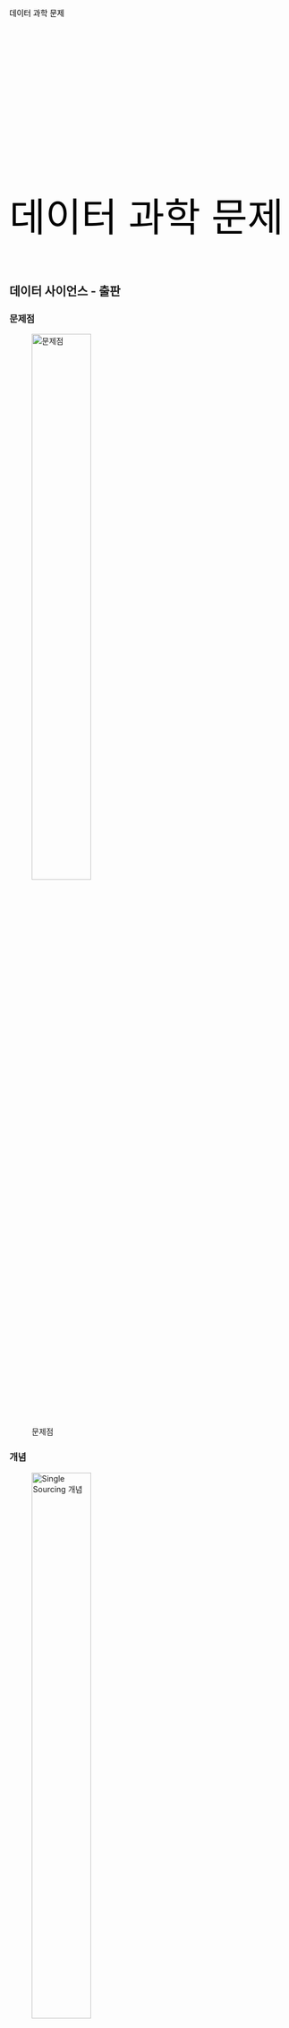 ##  {auto-animate="true"}

::: {style="margin-top: 100px; color: black"}
데이터 과학 문제
:::

##  {auto-animate="true"}

::: {style="margin-top: 300px; font-size: 5em; color: black;"}
데이터 과학 문제
:::

## 데이터 사이언스 - 출판

::: panel-tabset
### 문제점

![문제점](fig/single-sourcing-problem.jpg){#fig-problem width="50%"}

### 개념

![Single Sourcing 개념](fig/single-sourcing-concept.jpg){#fig-concept width="50%"}

### Single Sourcing Multi-Use

![Single Sourcing Multi-Use](fig/single-sourcing-publishing.jpg){#fig-publishing width="60%"}
:::

## 복잡성

::: panel-tabset
### 엑셀 [^problem-1]

<br>

<center>![](fig/xkcd-algorithms.png){width="1000"}</center>

### 아래한글 [^problem-2]

<center>![](fig/markdown-writing.png)</center>

### 럼스펠트 지식 행렬

<center>![[@martin2011beyond]](fig/rumsfeld-matrix.png)</center>

:::

[^problem-1]: [XKCD 1667: Algorithms](https://www.explainxkcd.com/wiki/index.php/1667:_Algorithms)

[^problem-2]: [Writing Technical Papers with Markdown and Pandoc](https://blog.kdheepak.com/writing-papers-with-markdown.html)


## 파이프 & 필터

::: panel-tabset
### 유닉스 쉘

![](fig/redirects-and-pipes.png)
- [파이프와 필터](http://aispiration.com/shell-novice-kr/04-pipefilter/index.html)

### 그래프 문법

![](fig/ggplot-pipe-and-filter.png)

- [그래프 문법 실무](https://aispiration.com/viz/viz-ggplot2-practice.html)

### 표 문법

![](fig/gt_parts_of_a_table.svg)
- [한국 R 컨퍼런스 - 발표자 사진 포함](http://aispiration.com/data-science/ds-rconf-profile.html)

### 애니메이션 문법

![](fig/gganimate-logo.png)

- [gganimate Talks](https://gganimate.com/articles/extra/talks.html)

### 3D 시각화

![](fig/rayshader-smallhobart.gif)
- [rayshader](https://www.rayshader.com/)

:::

## 시각화 - 그래프 문법 [^problem-3]

[^problem-3]: Comparing ggplot2 and R Base Graphics By [Nathan Yau](https://flowingdata.com/2016/03/22/comparing-ggplot2-and-r-base-graphics/)

::: panel-tabset
<!-- 데이터  -->

::: columns
::: column
### R 코드

```r
library(tidyverse)
bill_df <- data.frame(
  sex = factor(c("여성","여성","남성","남성")),
  time = factor(c("점심","저녁","점심","저녁"), levels=c("점심","저녁")),
  total_bill = c(13.53, 16.81, 16.24, 17.42)
)
```
:::

::: column
### 실행결과

```r
bill_df
```
:::
:::

<!-- ggplot -->

::: columns
::: column
### R 코드

```r
#| eval: false
bill_df %>% 
  ggplot(aes(x=time, y=total_bill, group=sex, shape=sex, colour=sex)) +
    geom_line(aes(linetype=sex), size=1) +    
    geom_point(size=3, fill="white") +        
    expand_limits(y=0) +                      
    scale_colour_hue(name="결재자 성별", l=30) +
    scale_shape_manual(name="결재자 성별", values=c(22,21)) +
    scale_linetype_discrete(name="결재자 성별") +
    xlab("점심, 석식") + ylab("팁(Tip)") +
    ggtitle("식사 결재 평균 팁") +    
    theme_bw() +
    theme(legend.position=c(.7, .4))

```
:::

::: column
### 실행결과

```r
#| echo: false
bill_df %>% 
  ggplot(aes(x=time, y=total_bill, group=sex, shape=sex, colour=sex)) +
    geom_line(aes(linetype=sex), size=1) +    
    geom_point(size=3, fill="white") +        
    expand_limits(y=0) +                      
    scale_colour_hue(name="결재자 성별", l=30) +
    scale_shape_manual(name="결재자 성별", values=c(22,21)) +
    scale_linetype_discrete(name="결재자 성별") +
    xlab("점심, 석식") + ylab("팁(Tip)") +
    ggtitle("식사 결재 평균 팁") +    
    theme_bw() +
    theme(legend.position=c(.7, .4))
```
:::
:::

<!-- Base R -->

::: columns
::: column
### R 코드

```r
#| eval: false
bill_mat <- matrix( bill_df$total_bill,
                   nrow = 2,
                   byrow=TRUE,
                   dimnames = list(c("여성", "남성"), c("점심", "저녁"))
                   )

mf_col <- c("#3CC3BD", "#FD8210")
barplot(bill_mat, beside = TRUE, border=NA, col=mf_col)
legend("topleft", row.names(bill_mat), pch=15, col=mf_col)


par(cex=1.2, cex.axis=1.1)
matplot(bill_mat, type="b", lty=1, pch=19, col=mf_col,
    cex=1.5, lwd=3, las=1, bty="n", xaxt="n",
    xlim=c(0.7, 2.2), ylim=c(12,18), ylab="",
    main="식사 결재 평균 팁", yaxt="n")
axis(2, at=axTicks(2), labels=sprintf("$%s", axTicks(2)),
    las=1, cex.axis=0.8, col=NA, line = -0.5)
grid(NA, NULL, lty=3, lwd=1, col="#000000")
abline(v=c(1,2), lty=3, lwd=1, col="#000000")
mtext("점심", side=1, at=1)
mtext("저녁", side=1, at=2)
text(1.5, 17.3, "남성", srt=8, font=3)
text(1.5, 15.1, "여성", srt=33, font=3)


```
:::

::: column
### 실행결과

```r
#| echo: false
bill_mat <- matrix( bill_df$total_bill,
                   nrow = 2,
                   byrow=TRUE,
                   dimnames = list(c("여성", "남성"), c("점심", "저녁"))
                   )

mf_col <- c("#3CC3BD", "#FD8210")

par(cex=1.2, cex.axis=1.1)
matplot(bill_mat, type="b", lty=1, pch=19, col=mf_col,
    cex=1.5, lwd=3, las=1, bty="n", xaxt="n",
    xlim=c(0.7, 2.2), ylim=c(12,18), ylab="",
    main="식사 결재 평균 팁", yaxt="n")
axis(2, at=axTicks(2), labels=sprintf("$%s", axTicks(2)),
    las=1, cex.axis=0.8, col=NA, line = -0.5)
grid(NA, NULL, lty=3, lwd=1, col="#000000")
abline(v=c(1,2), lty=3, lwd=1, col="#000000")
mtext("점심", side=1, at=1)
mtext("저녁", side=1, at=2)
text(1.5, 17.3, "남성", srt=8, font=3)
text(1.5, 15.1, "여성", srt=33, font=3)

```
:::
:::
:::

## 디자인 - 코드

::: panel-tabset
### 데이터 가공

> 날짜와 시간별로 총 빈도수와 출발연착 평균 시간을 구한다. 단, 총빈도수가 10 회 미만인 것은 제외하고 출발연착 시간의 결측값을 제거하고 계산한다.

-   `flights` 데이터프레임에서
-   출발 연착시간(`dep_delay`) 칼럼에서 결측값이 없는 (`!is.na()`) 행을 필터링 하고
-   날짜별(`date`), 시간별(`hour`) 그룹을 묶어
-   평균 출발 연착시간을 계산하고 총빈도수 총계를 내고
-   총빈도수가 10회 이상인 날짜와 시간을 찾아내시오

### `dplyr` R

```r
#| eval: false
hourly_delay <- flights %>%  
  filter(!is.na(dep_delay)) %>% 
  group_by(date, hour) %>% 
  summarise(delay = mean(dep_delay), n = n()) %>%  
  filter(n > 10) 
```

### Base R

```r
#| eval: false

hourly_delay <- filter(   
    summarise(   
        group_by(   
             filter(   
                 flights,    
                 !is.na(dep_delay)   
             ),    
             date, hour   
        ),    
    delay = mean(dep_delay),    
         n = n()   
    ),    
    n > 10   
)
```

### SQL

```sql
#| eval: false
SELECT "date", "hour", "delay", "n"
FROM (
    SELECT "date", "hour",
        AVG("dep_delay") AS "delay",
        COUNT() AS "n"
    FROM "flights"
    WHERE NOT("dep_delay" IS NULL)
    GROUP BY "date", "hour"
) AS "_W1"
WHERE "n" > 10.0
```

### 파이썬

```python
#| eval: false
flights[['date','hour','dep_delay']]
...
```
:::

## 디자인 - 데이터

::: panel-tabset
### 정돈된 데이터

<center>![](fig/messy_tidy_data.png){width="1000"}</center>

### 사례 - 결핵 데이터

-   WHO [결핵 원데이터](http://www.who.int/tb/country/data/download/en/)
-   WHO 에서 년도별, 국가별, 연령별, 성별, 진단방법별 결핵 발병사례 조사 통계 데이터
-   진단방법
    -   `rel` stands for cases of relapse
    -   `ep` stands for cases of extrapulmonary TB
    -   `sn` stands for cases of pulmonary TB that could not be diagnosed by a pulmonary smear (smear negative)
    -   `sp` stands for cases of pulmonary TB that could be diagnosed by a pulmonary smear (smear positive)
-   연령
    -   014 = 0 -- 14 years old
    -   1524 = 15 -- 24 years old
    -   2534 = 25 -- 34 years old
    -   3544 = 35 -- 44 years old
    -   4554 = 45 -- 54 years old
    -   5564 = 55 -- 64 years old
    -   65 = 65 or older
-   성별
    -   males (m)
    -   females (f)

### 사례 - Messy 데이터

```r
library(tidyverse)
tidyr::who 
```

### 사례 - 코드

```r
#| eval: false
who %>%
  pivot_longer(
    cols = new_sp_m014:newrel_f65, 
    names_to = "key", 
    values_to = "cases", 
    values_drop_na = TRUE
  ) %>% 
  mutate(
    key = stringr::str_replace(key, "newrel", "new_rel")
  ) %>%
  separate(key, c("new", "var", "sexage")) %>% 
  select(-new, -iso2, -iso3) %>% 
  separate(sexage, c("sex", "age"), sep = 1)
```

### 사례 - Tidy 데이터

```r
#| eval: true
#| echo: false
tidyr::who %>%
  pivot_longer(
    cols = new_sp_m014:newrel_f65, 
    names_to = "key", 
    values_to = "cases", 
    values_drop_na = TRUE
  ) %>% 
  mutate(
    key = stringr::str_replace(key, "newrel", "new_rel")
  ) %>%
  separate(key, c("new", "var", "sexage")) %>% 
  select(-new, -iso2, -iso3) %>% 
  separate(sexage, c("sex", "age"), sep = 1)
```
:::

## 디자인 - 사람 대 기계

::: panel-tabset
### 전체 개발 시간

<br>

<center>![](fig/human-computer-total.png)</center>

### 사람 `<` 기계

<br>

<center>![](fig/human-computer-machine.png)</center>

### 사람 `>` 기계

<br>

<center>![](fig/human-computer-human.png)</center>
:::
